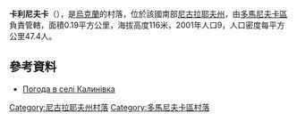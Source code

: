 {{coord|47|48|38|N|31|1|7|E|scale:100000|display=title}}

'''卡利尼夫卡'''（{{lang-uk|Калинівка}}），是[[烏克蘭|烏克蘭]]的村落，位於該國南部[[尼古拉耶夫州|尼古拉耶夫州]]，由[[多馬尼夫卡區|多馬尼夫卡區]]負責管轄，面積0.19平方公里，海拔高度116米，2001年人口9，人口密度每平方公里47.4人。

==參考資料==
* [http://weather.in.ua/ua/nikolaevskaja/9786 Погода в селі Калинівка] {{Wayback|url=http://weather.in.ua/ua/nikolaevskaja/9786 |date=20160606193801 }}

[[Category:尼古拉耶夫州村落|Category:尼古拉耶夫州村落]]
[[Category:多馬尼夫卡區村落|Category:多馬尼夫卡區村落]]


{{Mykolaiv-geo-stub}}